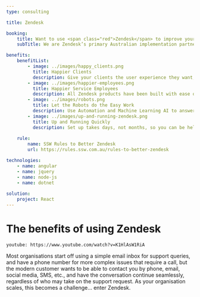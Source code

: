 ---
type: consulting

title: Zendesk

booking:
    title: Want to use <span class="red">Zendesk</span> to improve your client relationships?
    subTitle: We are Zendesk’s primary Australian implementation partner

benefits:
    benefitList:
        - image: ../images/happy_clients.png
          title: Happier Clients
          description: Give your clients the user experience they want, when they need it, and never allow clients to be unhappy again.
        - image: ../images/happier-employees.png
          title: Happier Service Employees
          description: All Zendesk products have been built with ease of use as their main focus, giving great productivity gains for Service Agents.
        - image: ../images/robots.png
          title: Let the Robots do the Easy Work
          description: Use Automation and Machine Learning AI to answer client’s FAQs, keeping only the tricky questions for your Service Agents.
        - image: ../images/up-and-running-zendesk.png
          title: Up and Running Quickly
          description: Set up takes days, not months, so you can be helping your clients as soon as possible.
        
    rule:
        name: SSW Rules to Better Zendesk
        url: https://rules.ssw.com.au/rules-to-better-zendesk

technologies:
    - name: angular
    - name: jquery
    - name: node-js
    - name: dotnet 
    
solution:
    project: React
---

# The benefits of using **Zendesk**

`youtube: https://www.youtube.com/watch?v=K1HlAsW1RiA`

Most organisations start off using a simple email inbox for support queries, and have a phone number for more complex issues that require a call, but the modern customer wants to be able to contact you by phone, email, social media, SMS, etc., and have the conversation continue seamlessly, regardless of who may take on the support request. As your organisation scales, this becomes a challenge… enter Zendesk.